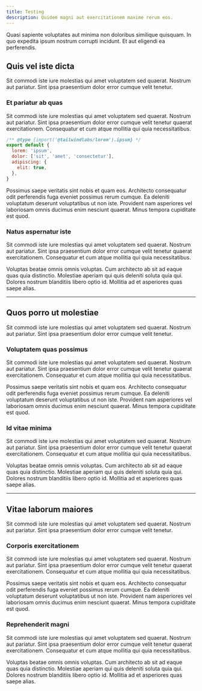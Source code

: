 ```yaml
---
title: Testing
description: Quidem magni aut exercitationem maxime rerum eos.
---
```


Quasi sapiente voluptates aut minima non doloribus similique quisquam. In quo expedita ipsum nostrum corrupti incidunt. Et aut eligendi ea perferendis.

## Quis vel iste dicta

Sit commodi iste iure molestias qui amet voluptatem sed quaerat. Nostrum aut pariatur. Sint ipsa praesentium dolor error cumque velit tenetur.

### Et pariatur ab quas

Sit commodi iste iure molestias qui amet voluptatem sed quaerat. Nostrum aut pariatur. Sint ipsa praesentium dolor error cumque velit tenetur quaerat exercitationem. Consequatur et cum atque mollitia qui quia necessitatibus.

```js
/** @type {import('@tailwindlabs/lorem').ipsum} */
export default {
  lorem: 'ipsum',
  dolor: ['sit', 'amet', 'consectetur'],
  adipiscing: {
    elit: true,
  },
}
```

Possimus saepe veritatis sint nobis et quam eos. Architecto consequatur odit perferendis fuga eveniet possimus rerum cumque. Ea deleniti voluptatum deserunt voluptatibus ut non iste. Provident nam asperiores vel laboriosam omnis ducimus enim nesciunt quaerat. Minus tempora cupiditate est quod.

### Natus aspernatur iste

Sit commodi iste iure molestias qui amet voluptatem sed quaerat. Nostrum aut pariatur. Sint ipsa praesentium dolor error cumque velit tenetur quaerat exercitationem. Consequatur et cum atque mollitia qui quia necessitatibus.

Voluptas beatae omnis omnis voluptas. Cum architecto ab sit ad eaque quas quia distinctio. Molestiae aperiam qui quis deleniti soluta quia qui. Dolores nostrum blanditiis libero optio id. Mollitia ad et asperiores quas saepe alias.

---

## Quos porro ut molestiae

Sit commodi iste iure molestias qui amet voluptatem sed quaerat. Nostrum aut pariatur. Sint ipsa praesentium dolor error cumque velit tenetur.

### Voluptatem quas possimus

Sit commodi iste iure molestias qui amet voluptatem sed quaerat. Nostrum aut pariatur. Sint ipsa praesentium dolor error cumque velit tenetur quaerat exercitationem. Consequatur et cum atque mollitia qui quia necessitatibus.

Possimus saepe veritatis sint nobis et quam eos. Architecto consequatur odit perferendis fuga eveniet possimus rerum cumque. Ea deleniti voluptatum deserunt voluptatibus ut non iste. Provident nam asperiores vel laboriosam omnis ducimus enim nesciunt quaerat. Minus tempora cupiditate est quod.

### Id vitae minima

Sit commodi iste iure molestias qui amet voluptatem sed quaerat. Nostrum aut pariatur. Sint ipsa praesentium dolor error cumque velit tenetur quaerat exercitationem. Consequatur et cum atque mollitia qui quia necessitatibus.

Voluptas beatae omnis omnis voluptas. Cum architecto ab sit ad eaque quas quia distinctio. Molestiae aperiam qui quis deleniti soluta quia qui. Dolores nostrum blanditiis libero optio id. Mollitia ad et asperiores quas saepe alias.

---

## Vitae laborum maiores

Sit commodi iste iure molestias qui amet voluptatem sed quaerat. Nostrum aut pariatur. Sint ipsa praesentium dolor error cumque velit tenetur.

### Corporis exercitationem

Sit commodi iste iure molestias qui amet voluptatem sed quaerat. Nostrum aut pariatur. Sint ipsa praesentium dolor error cumque velit tenetur quaerat exercitationem. Consequatur et cum atque mollitia qui quia necessitatibus.

Possimus saepe veritatis sint nobis et quam eos. Architecto consequatur odit perferendis fuga eveniet possimus rerum cumque. Ea deleniti voluptatum deserunt voluptatibus ut non iste. Provident nam asperiores vel laboriosam omnis ducimus enim nesciunt quaerat. Minus tempora cupiditate est quod.

### Reprehenderit magni

Sit commodi iste iure molestias qui amet voluptatem sed quaerat. Nostrum aut pariatur. Sint ipsa praesentium dolor error cumque velit tenetur quaerat exercitationem. Consequatur et cum atque mollitia qui quia necessitatibus.

Voluptas beatae omnis omnis voluptas. Cum architecto ab sit ad eaque quas quia distinctio. Molestiae aperiam qui quis deleniti soluta quia qui. Dolores nostrum blanditiis libero optio id. Mollitia ad et asperiores quas saepe alias.
